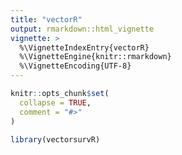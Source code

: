 ```yaml
---
title: "vectorR"
output: rmarkdown::html_vignette
vignette: >
  %\VignetteIndexEntry{vectorR}
  %\VignetteEngine{knitr::rmarkdown}
  %\VignetteEncoding{UTF-8}
---
```


```r
knitr::opts_chunk$set(
  collapse = TRUE,
  comment = "#>"
)
```

```r
library(vectorsurvR)
```
